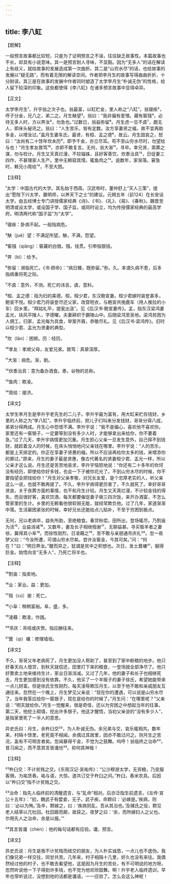 ```yaml
---
---
---
```

title: 李八缸
---




【题解】


一般预言故事都比较短，只是为了证明预言之不诬，往往缺乏故事性。本篇故事也不长，却具有小说意味。其一是预言耐人寻味，不显豁。因为“无多人”的话在解读上有歧义，就给故事的发展造成第一次曲折。其二是“山穷水尽”的话，也给故事的发展以“疑无路”，而有着无限的解读空间。作者把李月生的故事写得曲曲折折，十分耐读。其三是在故事的发展中作者同时塑造了太学李月生“朴诚无伪”的性格，给人留下较深的印象。这些都使得《李八缸》在诸多预言故事中显得卓异。

【正文】

太学李月生¹，升宇翁之次子也。翁最富，以缸贮金，里人称之“八缸”。翁寝疾²，呼子分金，兄八之，弟二之。月生觖望³。翁曰：“我非偏有爱憎。藏有窖镪⁴，必待无多人时，方以畀汝⁵，勿急也。”过数日，翁益弥留⁶。月生虑一旦不虞⁷，觑无人，即床头秘讯之。翁曰：“人生苦乐，皆有定数。汝方享妻贤之福，故不宜再助多金，以增汝过。”盖月生妻车氏，最贤，有桓、孟之德⁸，故云。月生固哀之，怒曰：“汝尚有二十馀年坎未历⁹，即予千金，亦立尽耳。苟不至山穷水尽时，勿望给与也！”月生孝友敦笃¹⁰，亦即不敢复言。无何，翁大渐¹¹，寻卒。幸兄贤，斋葬之谋，勿与校计。月生又天真烂漫，不较锱铢，且好客善饮，炊黍治具¹²，日促妻三四作，不甚理家人生产。里中无赖窥其懦，辄鱼肉之¹³。逾数年，家渐落。窘急时，赖兄小周给¹⁴，不至大困。





【注释】


¹太学：中国古代的大学。其名始于西周。汉武帝时，董仲舒上“天人三策”，提出“愿陛下兴太学，置明师，以养天下之士”的建议。元朔五年（前124）在长安设太学，由五经博士专门讲授儒家经典《诗》、《书》、《礼》、《易》、《春秋》。魏晋至明清或设太学，或设国子学、国子监，或同时设立，均为传授儒家经典的最高学府。明清两代称“国子监”为“太学”。

²寝疾：卧病不起。一般指病危。

³觖（jué）望：不满足所望。觖，不满，怨望。

⁴窖镪（qiǎng）：窖藏的白银。镪，钱贯。引申指银钱。

⁵畀（bì）：给予。

⁶弥留：濒临死亡。《书·顾命》：“病日臻，既弥留。”弥，久。本谓久病不愈，后多指病重将死之际。

⁷不虞：意外，不测。死亡的讳言。虞，意料。

⁸桓、孟之德：指为妇的美德。桓，桓少君，东汉鲍宣妻。桓少君嫁时装奁甚多，鲍宣不悦。桓少君乃将装奁尽还父家，改穿短衣，与鲍宣共挽鹿车（用人推拉的小车）回乡里。“拜姑礼毕，提瓮出汲”。见《后汉书·鲍宣妻传》。孟，指东汉梁鸿妻孟光，扶风平陵人，字德曜。夫妻耕织于霸陵山中。后随梁鸿至吴地。梁鸿贫困为人佣工，归家，孟光每为具食，举案齐眉，恭敬尽礼。见《后汉书·梁鸿传》。旧时以桓少君、孟光为贤妻的典型。

⁹坎（lǎn）：困顿。历：经历。

¹⁰孝友：孝顺父母，友爱兄弟。敦笃：真挚深厚。

¹¹大渐：病危。渐，剧。

¹²炊黍治具：意为备办酒食。黍，谷物的总称。

¹³鱼肉：欺凌。

¹⁴周给：接济。





【译文】


太学生李月生是李升宇老先生的二儿子。李升宇最为富有，用大缸来贮存钱财，乡里的人称之为“李八缸”。李升宇临终前，把儿子们叫来分发钱财，哥哥分得八成，弟弟分得两成。月生心中怨恨不满。李升宇说：“我不是偏心，喜欢他不喜欢你。家里还有一窖银子，一定要等到没有多少人时，才能够拿出来给你，你不要着急。”过了几天，李升宇病情更加沉重。月生担心父亲一旦发生意外，自己得不到钱财，就趁着没人的时候，在床头悄悄地问父亲钱在哪里。李升宇说：“人的苦乐，都是上天排定的。你正在享妻子贤惠的福，所以不应该再给你太多的钱，来增添你的罪过。”原来，月生的妻子最是贤惠，像古代著名的贤妻桓少君、孟光一样，所以父亲才这么说。月生还是苦苦地哀求，李升宇恼怒地说：“你还有二十多年的坎坷没有经历，即使给你好多钱，也会一下子被你花光了。不到山穷水尽的时候，你不要指望会把钱给你！”月生对父亲孝敬，对兄长友爱，是个忠厚老实的人，听父亲这么一说，也就不敢再提了。不久，李升宇病得更厉害了，不久就死了。幸好哥哥贤良，关于丧葬方面的事情，也不和月生计较。月生又天真烂漫，不计较金钱的得失，而且很好客，喜欢饮酒，每天都要催促妻子做三四次饭，来开办酒宴，不怎么管家里的生计。乡里的无赖看他很软弱无能，就经常欺负他。过了几年，家道渐渐中落。生活窘困紧张的时候，幸好兄长还能给点儿贴补，不至于穷困到极点。

无何，兄以老病卒，益失所助，至绝粮食。春贷秋偿，田所出，登场辄尽。乃割亩为活¹⁵，业益消减¹⁶。又数年，妻及长子相继殂谢¹⁷，无聊益甚。寻买贩羊者之妻徐，冀得其小阜¹⁸。而徐性刚烈，日凌藉之¹⁹，至不敢与亲朋通吊庆礼²⁰。忽一夜梦父曰：“今汝所遭，可谓山穷水尽矣。尝许汝窖金，今其可矣。”问：“何在？”曰：“明日畀汝。”醒而异之，犹谓是贫中之积想也。次日，发土葺墉²¹，掘得巨金。始悟向言“无多人”，乃死亡将半也。





【注释】


¹⁵割亩：指卖地。

¹⁶业：家业。益：更加。

¹⁷殂（cú）谢：死亡。

¹⁸小阜：稍稍富裕。阜，盛，多。

¹⁹凌藉：欺凌，作践。

²⁰吊庆：吊唁或庆贺。指应酬往来。

²¹葺（qì）墉：修理墙垣。





【译文】


不久，哥哥又年老病死了，月生更加没人帮助了，甚至到了家中断粮的地步。他只好春天向人借贷，到秋天就偿还，田里打下来的粮食，一登场就全部净尽了。他只好靠卖土地来维持生计，家业日渐消减。又过了几年，他的妻子和长子也相继死去，月生更加感到没有依靠。不久，他买了一个羊贩子的妻子徐氏，希望她能带来一点儿财富。但是徐氏生性刚烈，每天凌辱欺压月生，以至于他不敢和亲戚朋友互通往来。忽然在一个晚上，月生梦见父亲说：“现在你的遭遇，可以说是山穷水尽了。当年我答应给你一窖银子，现在是给你的时候了。”月生问：“在哪里呢？”父亲说：“明天就给你。”月生一觉醒来，很是奇怪，还以为穷困之中想起当年的往事。第二天，他挖土砌墙，挖出许多银子。他这才醒悟，当初父亲说的“没有多少人”，是指家里死了一半人的意思。

异史氏曰：月生，余杵臼交²²，为人朴诚无伪。余兄弟与交，哀乐辄相共。数年来，村隔十馀里，老死竟不相闻。余偶过其居里，因亦不敢过问之。则月生之苦况，盖有不可明言者矣。忽闻暴得千金，不觉为之鼓舞。呜呼！翁临终之治命²³，昔习闻之，而不意其言皆谶也²⁴。抑何其神哉！





【注释】


²²杵臼交：不计贫贱之交。《东观汉记·吴祐传》：“公沙穆游太学，无资粮，乃变服客佣，为祐赁舂。祐与语，大惊。遂共订交于杵臼之间。”杵臼，舂米农具。后因以“杵臼交”指不计贫贱之交。

²³治命：指先人临终前的清醒遗言，与“乱命”相对。后亦泛指生前遗言。《左传·宣公十五年》：“初，魏武子有嬖妾，无子。武子疾，命颗曰：‘必嫁是。’疾病，则曰：‘必以为殉。’及卒，颗嫁之，曰：‘疾病则乱，吾从其治也。’及辅氏之役，颗见老人结草以亢杜回。杜回踬而颠，故获之。夜梦之曰：‘余，而所嫁妇人之父也。尔用先人之治命，余是以报。’”

²⁴其言皆谶（chèn）：他的每句话都有应验。谶，预言。





【译文】


异史氏说：月生是我不计贫贱而结交的朋友，为人朴实诚恳，一点儿也不虚伪。我们像兄弟一样交往，同甘共苦。几年来，村子相隔十几里，好久也没有来往。我偶然经过他的村子，也不敢去看望他，这是因为月生的苦处，有不可明说的地方呀。忽然听说他一下子得到许多钱，也不觉为他欢欣鼓舞。啊！升宇老人临终遗训，早年也常听说过，没想到他的话都是谶语，一一应验了。怎么会这么神呢！